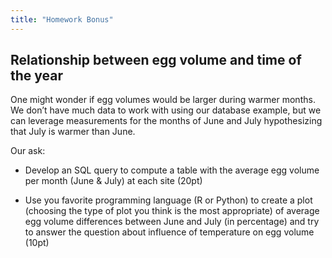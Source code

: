 ```yaml
---
title: "Homework Bonus"
---
```


## Relationship between egg volume and time of the year

One might wonder if egg volumes would be larger during warmer months. We don't have much data to work with using our database example, but we can leverage measurements for the months of June and July hypothesizing that July is warmer than June.  

Our ask:

- Develop an SQL query to compute a table with the average egg volume per month (June & July) at each site  (20pt)

- Use you favorite programming language (R or Python) to create a plot (choosing the type of plot you think is the most appropriate) of average egg volume differences between June and July (in percentage)  and try to answer the question about influence of temperature on egg volume  (10pt)

